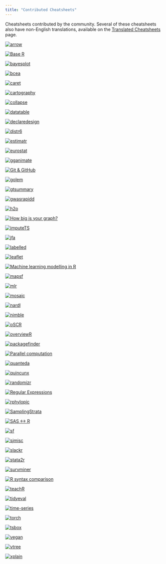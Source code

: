 ```yaml
---
title: "Contributed Cheatsheets"
---
```


Cheatsheets contributed by the community.
Several of these cheatsheets also have non-English translations, available on the [Translated Cheatsheets](translations.html) page.

::: {layout-ncol="3" layout-valign="bottom"}
[![arrow](pngs/arrow.png)](arrow.pdf)

[![Base R](pngs/base-r.png)](base-r.pdf)

[![bayesplot](pngs/bayesplot.png)](bayesplot.pdf)

[![bcea](pngs/bcea.png)](bcea.pdf)

[![caret](pngs/caret.png)](caret.pdf)

[![cartography](pngs/cartography.png)](cartography.pdf)

[![collapse](pngs/collapse.png)](collapse.pdf)

[![datatable](pngs/datatable.png)](datatable.pdf)

[![declaredesign](pngs/declaredesign.png)](declaredesign.pdf)

[![distr6](pngs/distr6.png)](distr6.pdf)

[![estimatr](pngs/estimatr.png)](estimatr.pdf)

[![eurostat](pngs/eurostat.png)](eurostat.pdf)

[![gganimate](pngs/gganimate.png)](gganimate.pdf)

[![Git & GitHub](pngs/git-github.png)](git-github.pdf)

[![golem](pngs/golem.png)](golem.pdf)

[![gtsummary](pngs/gtsummary.png)](gtsummary.pdf)

[![gwasrapidd](pngs/gwasrapidd.png)](gwasrapidd.pdf)

[![h2o](pngs/h2o.png)](h2o.pdf)

[![How big is your graph?](pngs/how-big-is-your-graph.png)](how-big-is-your-graph.pdf)

[![imputeTS](pngs/imputeTS.png)](imputeTS.pdf)

[![jfa](pngs/jfa.png)](jfa.pdf)

[![labelled](pngs/labelled.png)](labelled.pdf)

[![leaflet](pngs/leaflet.png)](leaflet.pdf)

[![Machine learning modelling in R](pngs/Machine%20Learning%20Modelling%20in%20R.png)](Machine%20Learning%20Modelling%20in%20R.pdf)

[![mapsf](pngs/mapsf.png)](mapsf.pdf)

[![mlr](pngs/mlr.png)](mlr.pdf)

[![mosaic](pngs/mosaic.png)](mosaic.pdf)

[![nardl](pngs/nardl.png)](nardl.pdf)

[![nimble](pngs/nimble.png)](nimble.pdf)

[![oSCR](pngs/oSCR.png)](oSCR.pdf)

[![overviewR](pngs/overviewR.png)](overviewR.pdf)

[![packagefinder](pngs/packagefinder.png)](packagefinder.pdf)

[![Parallel computation](pngs/parallel_computation.png)](parallel_computation.pdf)

[![quanteda](pngs/quanteda.png)](quanteda.pdf)

[![quincunx](pngs/quincunx.png)](quincunx.pdf)

[![randomizr](pngs/randomizr.png)](randomizr.pdf)

[![Regular Expressions](pngs/regular-expressions.png)](regex.pdf)

[![rphylopic](pngs/rphylopic.png)](rphylopic.pdf)

[![SamplingStrata](pngs/SamplingStrata.png)](SamplingStrata.pdf)

[![SAS \<-\> R](pngs/sas-r.png)](sas-r.pdf)

[![sf](pngs/sf.png)](sf.pdf)

[![sjmisc](pngs/sjmisc.png)](sjmisc.pdf)

[![slackr](pngs/slackr.png)](slackr.pdf)

[![stata2r](pngs/stata2r.png)](stata2r.pdf)

[![survminer](pngs/survminer.png)](survminer.pdf)

[![R syntax comparison](pngs/syntax.png)](syntax.pdf)

[![teachR](pngs/teachR.png)](teachR.pdf)

[![tidyeval](pngs/tidyeval.png)](tidyeval.pdf)

[![time-series](pngs/time-series.png)](time-series.pdf)

[![torch](pngs/torch.png)](torch.pdf)

[![tsbox](pngs/tsbox.png)](tsbox.pdf)

[![vegan](pngs/vegan.png)](vegan.pdf)

[![vtree](pngs/vtree.png)](vtree.pdf)

[![xplain](pngs/xplain.png)](xplain.pdf)
:::
